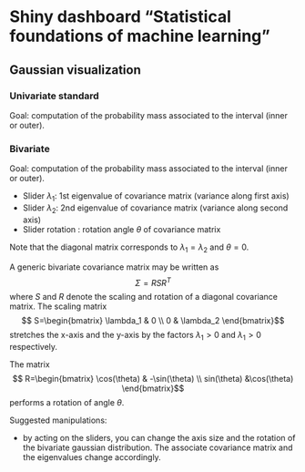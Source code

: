 
# Shiny dashboard "Statistical foundations of machine learning"


## Gaussian visualization

### Univariate standard
Goal: computation of the probability mass associated to the interval (inner or outer).




### Bivariate

Goal: computation of the probability mass associated to the interval (inner or outer).

* Slider $\lambda_1$: 1st eigenvalue of covariance matrix (variance along first axis) 
* Slider $\lambda_2$: 2nd eigenvalue of covariance matrix (variance along second axis) 
* Slider rotation : rotation angle $\theta$ of  covariance matrix

Note that the diagonal matrix corresponds to $\lambda_1=\lambda_2$ and $\theta=0$.



A generic bivariate covariance matrix may be written as 
$$ \Sigma= R S R^T $$ where $S$ and $R$ denote the scaling and rotation of 
a diagonal covariance matrix.
The scaling matrix 
$$ S=\begin{bmatrix} \lambda_1 & 0 \\ 0 & \lambda_2  \end{bmatrix}$$ stretches the x-axis and the y-axis by the
factors $\lambda_1>0$ and $\lambda_1>0$ respectively.

The matrix 
$$ R=\begin{bmatrix} \cos(\theta) & -\sin(\theta) \\ sin(\theta) &\cos(\theta)  \end{bmatrix}$$ 
performs a rotation of angle $\theta$.


Suggested manipulations:

* by acting on the sliders, you can change the axis size and the rotation of the bivariate gaussian distribution.
The associate covariance matrix and the eigenvalues change accordingly.